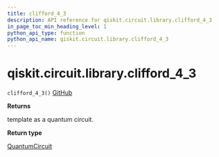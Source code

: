 ```yaml
---
title: clifford_4_3
description: API reference for qiskit.circuit.library.clifford_4_3
in_page_toc_min_heading_level: 1
python_api_type: function
python_api_name: qiskit.circuit.library.clifford_4_3
---
```


# qiskit.circuit.library.clifford\_4\_3

<span id="qiskit.circuit.library.clifford_4_3" />

`clifford_4_3()` [GitHub](https://github.com/qiskit/qiskit/tree/stable/0.19/qiskit/circuit/library/templates/clifford/clifford_4_3.py "view source code")

**Returns**

template as a quantum circuit.

**Return type**

[QuantumCircuit](qiskit.circuit.QuantumCircuit "qiskit.circuit.QuantumCircuit")

